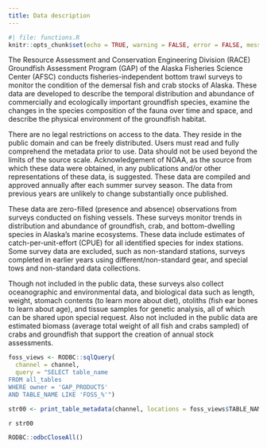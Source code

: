 ```yaml
---
title: Data description
---
```


```r
#| file: functions.R 
knitr::opts_chunk$set(echo = TRUE, warning = FALSE, error = FALSE, message = FALSE, eval = TRUE, comment = FALSE)
```

The Resource Assessment and Conservation Engineering Division (RACE) Groundfish Assessment Program (GAP) of the Alaska Fisheries Science Center (AFSC) conducts fisheries-independent bottom trawl surveys to monitor the condition of the demersal fish and crab stocks of Alaska. These data are developed to describe the temporal distribution and abundance of commercially and ecologically important groundfish species, examine the changes in the species composition of the fauna over time and space, and describe the physical environment of the groundfish habitat.

There are no legal restrictions on access to the data. They reside in the public domain and can be freely distributed. Users must read and fully comprehend the metadata prior to use. Data should not be used beyond the limits of the source scale. Acknowledgement of NOAA, as the source from which these data were obtained, in any publications and/or other representations of these data, is suggested. These data are compiled and approved annually after each summer survey season. The data from previous years are unlikely to change substantially once published.

These data are zero-filled (presence and absence) observations from surveys conducted on fishing vessels. These surveys monitor trends in distribution and abundance of groundfish, crab, and bottom-dwelling species in Alaska’s marine ecosystems. These data include estimates of catch-per-unit-effort (CPUE) for all identified species for index stations. Some survey data are excluded, such as non-standard stations, surveys completed in earlier years using different/non-standard gear, and special tows and non-standard data collections.

Though not included in the public data, these surveys also collect oceanographic and environmental data, and biological data such as length, weight, stomach contents (to learn more about diet), otoliths (fish ear bones to learn about age), and tissue samples for genetic analysis, all of which can be shared upon special request. Also not included in the public data are estimated biomass (average total weight of all fish and crabs sampled) of crabs and groundfish that support the creation of annual stock assessments.

```r
foss_views <- RODBC::sqlQuery(
  channel = channel,
  query = "SELECT table_name 
FROM all_tables
WHERE owner = 'GAP_PRODUCTS'
AND TABLE_NAME LIKE 'FOSS_%'")

str00 <- print_table_metadata(channel, locations = foss_views$TABLE_NAME) 
```

`r str00`

```r
RODBC::odbcCloseAll()
```
